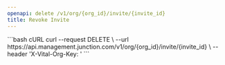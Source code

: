 ```yaml
---
openapi: delete /v1/org/{org_id}/invite/{invite_id}
title: Revoke Invite
---
```



<OrgManagementAPI />


<RequestExample>
```bash cURL
curl --request DELETE \
  --url https://api.management.junction.com/v1/org/{org_id}/invite/{invite_id} \
  --header 'X-Vital-Org-Key: <api-key>'
```
</RequestExample>
